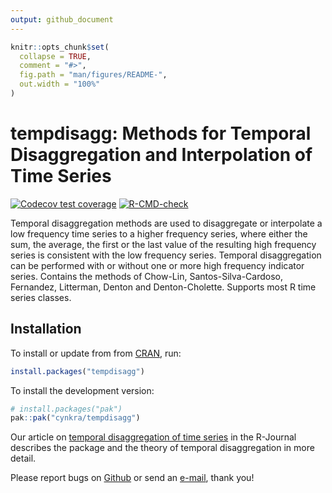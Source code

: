 ```yaml
---
output: github_document
---
```


<!-- README.md is generated from README.Rmd. Please edit that file -->

```r
knitr::opts_chunk$set(
  collapse = TRUE,
  comment = "#>",
  fig.path = "man/figures/README-",
  out.width = "100%"
)
```

# tempdisagg: Methods for Temporal Disaggregation and Interpolation of Time Series

<!-- badges: start -->
[![Codecov test coverage](https://codecov.io/gh/cynkra/tempdisagg/branch/main/graph/badge.svg)](https://app.codecov.io/gh/cynkra/tempdisagg?branch=main)
[![R-CMD-check](https://github.com/cynkra/tempdisagg/actions/workflows/R-CMD-check.yaml/badge.svg)](https://github.com/cynkra/tempdisagg/actions/workflows/R-CMD-check.yaml)
<!-- badges: end -->

Temporal disaggregation methods are used to disaggregate or interpolate a low
frequency time series to a higher frequency series, where either the sum, the
average, the first or the last value of the resulting high frequency series is
consistent with the low frequency series. Temporal disaggregation can be
performed with or without one or more high frequency indicator series. Contains
the methods of Chow-Lin, Santos-Silva-Cardoso, Fernandez, Litterman, Denton and
Denton-Cholette. Supports most R time series classes.

## Installation

To install or update from from [CRAN][package], run:

```r
install.packages("tempdisagg")
```

To install the development version:
```r
# install.packages("pak")
pak::pak("cynkra/tempdisagg")
```

Our article on [temporal disaggregation of time series][article] in the R-Journal describes
the package and the theory of temporal disaggregation in more detail.

Please report bugs on [Github][github] or send an
[e-mail](mailto:christoph.sax@gmail.com), thank you!

[package]: https://cran.r-project.org/package=tempdisagg
[article]: https://journal.r-project.org/archive/2013-2/sax-steiner.pdf
[github]: https://github.com/cynkra/tempdisagg

